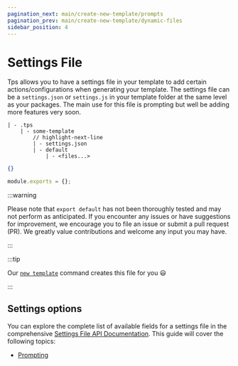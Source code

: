 ```yaml
---
pagination_next: main/create-new-template/prompts
pagination_prev: main/create-new-template/dynamic-files
sidebar_position: 4
---
```



# Settings File

Tps allows you to have a settings file in your template to add certain
actions/configurations when generating your template. The settings file can be a
`settings.json` or `settings.js` in your template folder at the same level as
your packages. The main use for this file is prompting but well be adding more
features very soon.

```text
| - .tps
	| - some-template
		// highlight-next-line
		| - settings.json
		| - default
			| - <files...>
```

<Tabs>
<TabItem value="json">

```json title="settings.json"
{}
```

</TabItem>

<TabItem value="js">

```js title="settings.js"
module.exports = {};
```

:::warning

Please note that `export default` has not been thoroughly tested and may not
perform as anticipated. If you encounter any issues or have suggestions for
improvement, we encourage you to file an issue or submit a pull request (PR). We
greatly value contributions and welcome any input you may have.

:::

</TabItem>
</Tabs>

:::tip

Our [`new template`](http://localhost:3000/docs/api/cli#new-template) command
creates this file for you 😃

:::

## Settings options

You can explore the complete list of available fields for a settings file in the
comprehensive [Settings File API Documentation](/docs/api/settings). This guide
will cover the following topics:

- [Prompting](./prompts)
